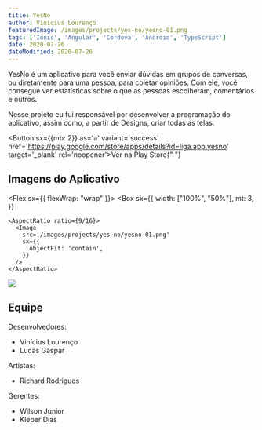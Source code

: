 ```yaml
---
title: YesNo
author: Vinícius Lourenço
featuredImage: /images/projects/yes-no/yesno-01.png
tags: ['Ionic', 'Angular', 'Cordova', 'Android', 'TypeScript']
date: 2020-07-26
dateModified: 2020-07-26
---
```


YesNo é um aplicativo para você enviar dúvidas em grupos de conversas, ou diretamente para uma pessoa,
para coletar opiniões. Com ele, você consegue ver estatísticas sobre o que as pessoas escolheram, comentários e outros.

Nesse projeto eu fui responsável por desenvolver a programação do aplicativo, assim como, a partir de Designs, criar todas as telas.

<Button sx={{mb: 2}} as='a' variant='success' href='https://play.google.com/store/apps/details?id=liga.app.yesno' target='_blank' rel='noopener'>Ver na Play Store</Button>{" "}

<Divider/>

## Imagens do Aplicativo

<Flex sx={{ flexWrap: "wrap" }}>
  <Box
    sx={{
      width: ["100%", "50%"],
      mt: 3,
    }}
  >
    <AspectRatio ratio={9/16}>
      <Image
        src='/images/projects/yes-no/yesno-01.png'
        sx={{
          objectFit: 'contain',
        }}
      />
    </AspectRatio>
  </Box>
  <Box
    sx={{
      width: ["100%", "50%"],
      mt: 3,
    }}
  >
    <AspectRatio ratio={9/16}>
      <Image
        src='/images/projects/yes-no/yesno-02.png'
        sx={{
          objectFit: 'contain',
        }}
      />
    </AspectRatio>
  </Box>
</Flex>

<Divider/>

## Equipe

Desenvolvedores:
- Vinícius Lourenço
- Lucas Gaspar

Artistas:
- Richard Rodrigues

Gerentes:
- Wilson Junior
- Kleber Dias
